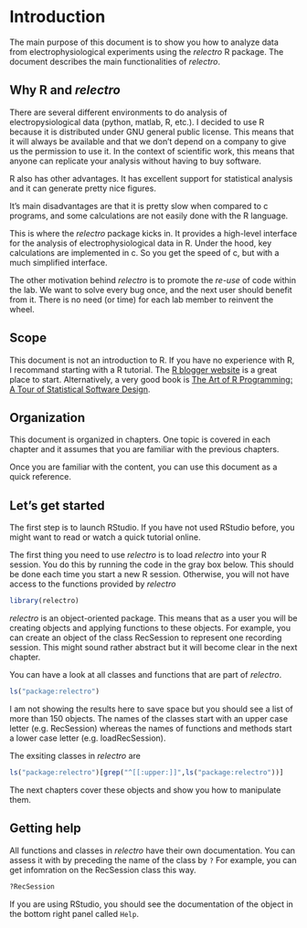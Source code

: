 # Introduction {#intro}

The main purpose of this document is to show you how to analyze data from electrophysiological experiments using the *relectro* R package. The document describes the main functionalities of *relectro*. 

## Why R and *relectro*

There are several different environments to do analysis of electropysiological data (python, matlab, R, etc.).
I decided to use R because it is distributed under GNU general public license. 
This means that it will always be available and that we don't depend on a company to give us the permission to use it.
In the context of scientific work, this means that anyone can replicate your analysis without having to buy software.

R also has other advantages. 
It has excellent support for statistical analysis and it can generate pretty nice figures.

It's main disadvantages are that it is pretty slow when compared to c programs, and some calculations are not easily done with the R language. 

This is where the *relectro* package kicks in. It provides a high-level interface for the analysis of electrophysiological data in R.
Under the hood, key calculations are implemented in c.
So you get the speed of c, but with a much simplified interface.

The other motivation behind *relectro* is to promote the *re-use* of code within the lab. 
We want to solve every bug once, and the next user should benefit from it. 
There is no need (or time) for each lab member to reinvent the wheel.


## Scope

This document is not an introduction to R. 
If you have no experience with R, I recommand starting with a R tutorial.
The [R blogger website](https://www.r-bloggers.com/how-to-learn-r-2/) is a great place to start.
Alternatively, a very good book is [The Art of R Programming: A Tour of Statistical Software Design](https://www.amazon.de/Art-Programming-Statistical-Software-Design/dp/1593273843/ref=sr_1_1?ie=UTF8&qid=1481745150&sr=8-1&keywords=r+programming).

## Organization

This document is organized in chapters.
One topic is covered in each chapter and it assumes that you are familiar with the previous chapters.

Once you are familiar with the content, you can use this document as a quick reference.

## Let's get started

The first step is to launch RStudio. 
If you have not used RStudio before, you might want to read or watch a quick tutorial online.

The first thing you need to use *relectro* is to load *relectro* into your R session.
You do this by running the code in the gray box below.
This should be done each time you start a new R session. 
Otherwise, you will not have access to the functions provided by *relectro*
```r
library(relectro)
```

*relectro* is an object-oriented package. 
This means that as a user you will be creating objects and applying functions to these objects.
For example, you can create an object of the class RecSession to represent one recording session.
This might sound rather abstract but it will become clear in the next chapter.


You can have a look at all classes and functions that are part of *relectro*.
```r
ls("package:relectro")
```
I am not showing the results here to save space but you should see a list of more than 150 objects.
The names of the classes start with an upper case letter (e.g. RecSession) whereas the names of functions and methods start a lower case letter (e.g. loadRecSession).


The exsiting classes in *relectro* are
```r
ls("package:relectro")[grep("^[[:upper:]]",ls("package:relectro"))]
```

The next chapters cover these objects and show you how to manipulate them.

## Getting help

All functions and classes in *relectro* have their own documentation. 
You can assess it with by preceding the name of the class by `?`
For example, you can get infomration on the RecSession class this way.
```R
?RecSession
```
If you are using RStudio, you should see the documentation of the object in the bottom right panel called `Help`.
